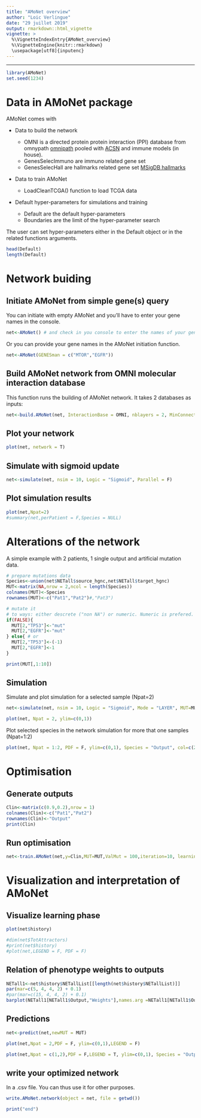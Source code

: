```yaml
---
title: "AMoNet overview"
author: "Loic Verlingue"
date: "29 juillet 2019"
output: rmarkdown::html_vignette
vignette: >
  %\VignetteIndexEntry{AMoNet_overview}
  %\VignetteEngine{knitr::rmarkdown}
  \usepackage[utf8]{inputenc}
---
```


---
```r
library(AMoNet)
set.seed(1234)

```


# Data in AMoNet package
AMoNet comes with 

  * Data to build the network

    + OMNI is a directed protein protein interaction (PPI) database from omnypath [omnipath](http://omnipathdb.org/) pooled with [ACSN](https://acsn.curie.fr/ACSN2/ACSN2.html) and immune models (in house).
    + GenesSelecImmuno are immuno related gene set
    + GenesSelecHall are hallmarks related gene set [MSigDB hallmarks](http://software.broadinstitute.org/gsea/msigdb/)
  
  * Data to train AMoNet
    + LoadCleanTCGA() function to load TCGA data

  * Default hyper-parameters for simulations and training
    + Default are the default hyper-parameters
    + Boundaries are the limit of the hyper-parameter search

The user can set hyper-parameters either in the Default object or in the related functions arguments.

```r
head(Default)
length(Default)
```


# Network buiding
## Initiate AMoNet from simple gene(s) query

You can initiate with empty AMoNet and you'll have to enter your gene names in the console.
```r
net<-AMoNet() # and check in you console to enter the names of your genes
```

Or you can provide your gene names in the AMoNet initiation function.
```r
net<-AMoNet(GENESman = c("MTOR","EGFR"))
```


## Build AMoNet network from OMNI molecular interaction database

This function runs the building of AMoNet network. It takes 2 databases as inputs: 
```r
net<-build.AMoNet(net, InteractionBase = OMNI, nblayers = 2, MinConnect = 4, RestrictedBuilding = T, MeanWinit = 0.01, SdWinit = 0.01, Phenotypes = GenesSelecHall, MECA=names_MECA, RestrictedBase = T, Interval = 1, Optimizer = "Adam", KeepPhenotypes=T, no_cores = 1, NameProj = "MyAMoNet")
```


## Plot your network
```r
plot(net, network = T)
```

## Simulate with sigmoid update
```r
net<-simulate(net, nsim = 10, Logic = "Sigmoid", Parallel = F)
```

## Plot simulation results
```r
plot(net,Npat=2)
#summary(net,perPatient = F,Species = NULL)

```


# Alterations of the network
A simple example with 2 patients,  1 single output and artificial mutation data.
```r
# prepare mutations data
Species<-union(net$NETall$source_hgnc,net$NETall$target_hgnc)
MUT<-matrix(NA,nrow = 2,ncol = length(Species))
colnames(MUT)<-Species
rownames(MUT)<-c("Pat1","Pat2")#,"Pat3")

# mutate it
# to ways: either descrete ("non NA") or numeric. Numeric is prefered.
if(FALSE){
  MUT[2,"TP53"]<-"mut"
  MUT[2,"EGFR"]<-"mut"
} else{ # or
  MUT[2,"TP53"]<-(-1)
  MUT[2,"EGFR"]<-1
}

print(MUT[,1:10])
```

## Simulation
Simulate and plot simulation for a selected sample (Npat=2)
```r
net<-simulate(net, nsim = 10, Logic = "Sigmoid", Mode = "LAYER", MUT=MUT, ValMut = 100, Parallel = F)

plot(net, Npat = 2, ylim=c(0,1))
```

Plot selected species in the network simulation for more that one samples (Npat=1:2)
```r
plot(net, Npat = 1:2, PDF = F, ylim=c(0,1), Species = "Output", col=c(2,3))
```


# Optimisation
## Generate outputs
```r
Clin<-matrix(c(0.9,0.2),nrow = 1)
colnames(Clin)<-c("Pat1","Pat2")
rownames(Clin)<-"Output"
print(Clin)
```


## Run optimisation
```r
net<-train.AMoNet(net,y=Clin,MUT=MUT,ValMut = 100,iteration=10, learning_rate=0.04, PDF=F, GIF=F, Visualize=NULL, Parallelize=F, alpha=0, Optimizer=NULL)
```

# Visualization and interpretation of AMoNet
## Visualize learning phase
```r
plot(net$history)

#dim(net$TotAttractors)
#print(net$history)
#plot(net,LEGEND = F, PDF = F)
```

## Relation of phenotype weights to outputs
```r
NETall1<-net$history$NETallList[[length(net$history$NETallList)]]
par(mar=c(5, 4, 4, 2) + 0.1)
#par(mar=c(15, 4, 4, 2) + 0.1)
barplot(NETall1[NETall1$Output,"Weights"],names.arg =NETall1[NETall1$Output,1], las=2, cex.names = 0.5)

```

## Predictions
```r
net<-predict(net,newMUT = MUT)

plot(net,Npat = 2,PDF = F, ylim=c(0,1),LEGEND = F)

plot(net,Npat = c(1,2),PDF = F,LEGEND = T, ylim=c(0,1), Species = "Output", col=c(2,3))
```

## write your optimized network 
In a .csv file. You can thus use it for other purposes.
```r
write.AMoNet.network(object = net, file = getwd())
```


```r
print("end")
```


